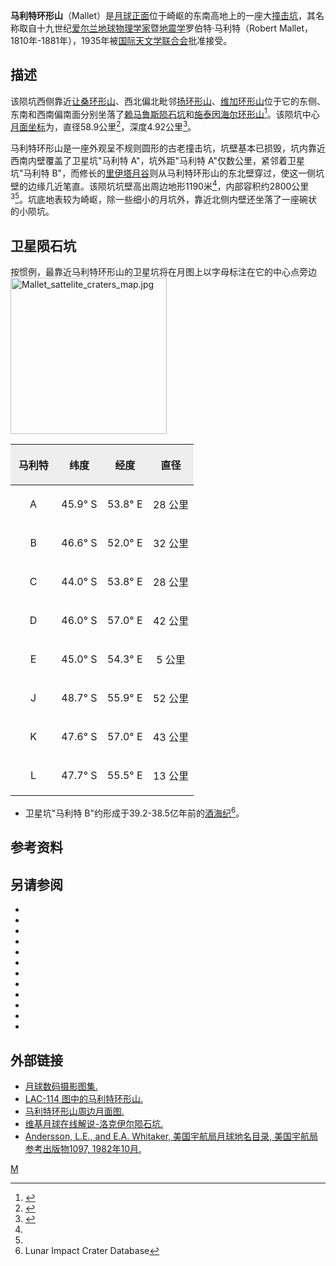 {{lunar crater data|
 image=Normal Mallet LO-IV-184H LTVT.jpg|240px|
 caption=月球轨道器4号拍摄的图像|
 latitude=45.41|
 N_or_S=S|
 longitude=54.05|
 E_or_W=E|
 diameter=58.9公里|
 depth=4.92公里|
 colong=307|
 eponym=罗伯特·马利特}}
'''马利特环形山'''（Mallet）是[[月球正面|月球正面]]位于崎岖的东南高地上的一座大[[撞击坑|撞击坑]]，其名称取自十九世纪[[爱尔兰|爱尔兰]][[地球物理学|地球物理学家]]暨[[地震学|地震学]]罗伯特·马利特（Robert Mallet，1810年-1881年），1935年被[[国际天文学联合会|国际天文学联合会]]批准接受。

==描述==
该陨坑西侧靠近[[让桑环形山|让桑环形山]]、西北偏北毗邻[[扬环形山|扬环形山]]、[[维加环形山|维加环形山]]位于它的东侧、东南和西南偏南面分别坐落了[[赖马鲁斯陨石坑|赖马鲁斯陨石坑]]和[[施泰因海尔环形山|施泰因海尔环形山]]<ref>{{Cite web |url=http://planetarynames.wr.usgs.gov/images/Lunar/lac_114_lo.pdf |title=Crater Mallet on LAC-114 map. |accessdate=2016-10-13 |archive-date=2013-02-20 |archive-url=https://web.archive.org/web/20130220212123/http://planetarynames.wr.usgs.gov/images/Lunar/lac_114_lo.pdf |dead-url=no }}</ref>。该陨坑中心[[月面坐标|月面坐标]]为{{Coord|45.41|N|54.05|E|globe:Moon|nogoogle=1|noosm=1}}，直径58.9公里<ref name="IAU">{{Cite web |url=http://planetarynames.wr.usgs.gov/Feature/3610 |title=Directory of the International Astronomical Union |accessdate=2016-10-13 |archive-date=2017-03-05 |archive-url=https://web.archive.org/web/20170305110000/https://planetarynames.wr.usgs.gov/Feature/3610 |dead-url=no }}</ref>，深度4.92公里<ref>{{Cite web |url=http://fisherka.csolutionshosting.net/astronote/plan/craterdepth/html/CraterDepthFeatureNameWestfall.html |title=John E. Westfall's Atlas of the Lunar Terminator, Cambridge Univ. Press (2000) |accessdate=2016-10-13 |archive-date=2014-12-18 |archive-url=https://archive.today/20141218234310/http://fisherka.csolutionshosting.net/astronote/plan/craterdepth/html/CraterDepthFeatureNameWestfall.html |dead-url=yes }}</ref>。

马利特环形山是一座外观呈不规则圆形的古老撞击坑，坑壁基本已损毁，坑内靠近西南内壁覆盖了卫星坑"马利特 A"，坑外距"马利特 A"仅数公里，紧邻着卫星坑"马利特 B"，而修长的[[里伊塔月谷|里伊塔月谷]]则从马利特环形山的东北壁穿过，使这一侧坑壁的边缘几近笔直。该陨坑坑壁高出周边地形1190米<ref name="LICD"/>，内部容积约2800公里<sup>3</sup><ref name="LICD"/>。坑底地表较为崎岖，除一些细小的月坑外，靠近北侧内壁还坐落了一座碗状的小陨坑。

==卫星陨石坑==
按惯例，最靠近马利特环形山的卫星坑将在月图上以字母标注在它的中心点旁边
[[Image:Mallet_sattelite_craters_map.jpg|250px]]

{| class="wikitable"
!width="25%" style="background:#eeeeee;" |马利特 
!width="25%" style="background:#eeeeee;" |纬度
!width="25%" style="background:#eeeeee;" |经度
!width="25%" style="background:#eeeeee;" |直径
|-
|align="center"|A
|align="center"|45.9° S
|align="center"|53.8° E
|align="center"|28 公里
|-
|align="center"|B
|align="center"|46.6° S
|align="center"|52.0° E
|align="center"|32 公里
|-
|align="center"|C
|align="center"|44.0° S
|align="center"|53.8° E
|align="center"|28 公里
|-
|align="center"|D
|align="center"|46.0° S
|align="center"|57.0° E
|align="center"|42 公里
|-
|align="center"|E
|align="center"|45.0° S
|align="center"|54.3° E
|align="center"|5 公里
|-
|align="center"|J
|align="center"|48.7° S
|align="center"|55.9° E
|align="center"|52 公里
|-
|align="center"|K
|align="center"|47.6° S
|align="center"|57.0° E
|align="center"|43 公里
|-
|align="center"|L
|align="center"|47.7° S
|align="center"|55.5° E
|align="center"|13 公里
|}{{clear}}
* 卫星坑"马利特 B"约形成于39.2-38.5亿年前的[[酒海纪|酒海纪]]<ref name=LICD>Lunar Impact Crater Database</ref>。

==参考资料==
{{Reflist}}

==另请参阅==
{{refbegin}}
* {{cite book
  | last1 = Andersson
  | first1 = L. E.
  | last2 = Whitaker
  | first2 = E. A.
  | authorlink2 = Ewen Whitaker
  | date = 1982
  | title = [[NASA|NASA]] Catalogue of Lunar Nomenclature
  | publisher = NASA RP-1097
  | ref = harv
  }}
* {{cite web
  | last = Blue
  | first = Jennifer
  | date = July 25, 2007
  | title = Gazetteer of Planetary Nomenclature
  | publisher = [[United_States_Geological_Survey|USGS]]
  | url = http://planetarynames.wr.usgs.gov/
  | accessdate = 2007-08-05
  | ref = harv
  | archive-date = 2015-05-26
  | archive-url = https://web.archive.org/web/20150526164842/http://planetarynames.wr.usgs.gov/
  | dead-url = no
  }}
* {{cite book
  | last1 = Bussey
  | first1 = B.
  | authorlink1 = Ben Bussey
  | last2 = Spudis
  | first2 = P.
  | authorlink2 = Paul Spudis
  | date = 2004
  | title = The Clementine Atlas of the Moon
  | publisher = Cambridge University Press
  | location = New York
  | isbn = 978-0-521-81528-4
  | ref = harv
  }}
* {{cite book
  | last1 = Cocks
  | first1 = Elijah E.
  | last2 = Cocks
  | first2 = Josiah C.
  | date = 1995
  | title = Who's Who on the Moon: A Biographical Dictionary of Lunar Nomenclature
  | url = https://archive.org/details/isbn_9780936389271
  | publisher = Tudor Publishers
  | isbn = 978-0-936389-27-1
  | ref = harv
  }}
* {{cite web
  | last = McDowell
  | first = Jonathan
  | date = July 15, 2007
  | url = http://host.planet4589.org/astro/lunar/
  | title = Lunar Nomenclature
  | publisher = Jonathan's Space Report
  | accessdate = 2007-10-24
  | ref = harv
  | archive-date = 2015-01-12
  | archive-url = https://web.archive.org/web/20150112233439/http://host.planet4589.org/astro/lunar/
  | dead-url = no
  }}
* {{cite journal| last1 = Menzel| first1 = D. H.| last2 = Minnaert| first2 = M.| last3 = Levin| first3 = B.| last4 = Dollfus| first4 = A.| last5 = Bell| first5 = B.| title = Report on Lunar Nomenclature by the Working Group of Commission 17 of the IAU| doi = 10.1007/BF00171763| journal = Space Science Reviews| volume = 12| issue = 2| pages = 136–186| date = 1971| bibcode = 1971SSRv...12..136M| ref = harv}}
* {{cite book
  | first = Patrick
  | last = Moore
  | authorlink = Patrick Moore
  | date = 2001
  | title = On the Moon
  | url = https://archive.org/details/patrickmooreonmo00patr
  | publisher = Sterling Publishing Co.
  | isbn = 978-0-304-35469-6
  | ref = harv
  }}
* {{cite book
  | first = Fred W.
  | last = Price
  | date = 1988
  | title = The Moon Observer's Handbook
  | publisher = Cambridge University Press
  | isbn = 978-0-521-33500-3
  | ref = harv
  }}
* {{cite book
  | last = Rükl
  | first = Antonín
  | authorlink = Antonín Rükl
  | date = 1990
  | title = Atlas of the Moon
  | publisher = Kalmbach Books
  | isbn = 978-0-913135-17-4
  | ref = harv
  }}
* {{cite book
  | last = Webb
  | first = Rev. T. W.
  | authorlink = Thomas William Webb
  | date = 1962
  | title = Celestial Objects for Common Telescopes
  | url = https://archive.org/details/celestialobjects00webb
  | edition = 6th revised
  | publisher = Dover
  | isbn = 978-0-486-20917-3
  | ref = harv
  }}
* {{cite book
  | first = Ewen A.
  | last = Whitaker
  | authorlink = Ewen Whitaker
  | date = 1999
  | title = Mapping and Naming the Moon
  | publisher = Cambridge University Press
  | isbn = 978-0-521-62248-6
  | ref = harv
  }}
* {{cite book
  | first = Peter T.
  | last = Wlasuk
  | date = 2000
  | title = Observing the Moon
  | publisher = Springer
  | isbn = 978-1-85233-193-1
  | ref = harv
 }}
{{refend}}

==外部链接==
*[http://www.lpi.usra.edu/resources/lunar_orbiter/bin/srch_nam.shtml?Mallet%7C0 月球数码摄影图集.] {{Wayback|url=http://www.lpi.usra.edu/resources/lunar_orbiter/bin/srch_nam.shtml?Mallet%7C0 |date=20170305192900 }}
*[http://www.lpi.usra.edu/resources/mapcatalog/LAC/lac114/ LAC-114 图中的马利特环形山.] {{Wayback|url=http://www.lpi.usra.edu/resources/mapcatalog/LAC/lac114/ |date=20160530124151 }}
*[http://www.lpi.usra.edu/resources/mapcatalog/usgs/I694/ 马利特环形山周边月面图.] {{Wayback|url=http://www.lpi.usra.edu/resources/mapcatalog/usgs/I694/ |date=20160304074101 }}
*[http://the-moon.wikispaces.com/Mallet 维基月球在线解说-洛克伊尔陨石坑.] {{Wayback|url=http://the-moon.wikispaces.com/Mallet |date=20180507040014 }}
*[http://planet4589.org/astro/lunar/RP-1097.pdf Andersson, L.E., and E.A. Whitaker, 美国宇航局月球地名目录, 美国宇航局参考出版物1097, 1982年10月.] {{Wayback|url=http://planet4589.org/astro/lunar/RP-1097.pdf |date=20141006125838 }}

[[Category:月球环形山|M]]
{{月球環形山 (L-N)}}